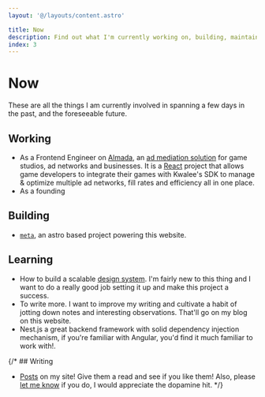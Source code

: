```yaml
---
layout: '@/layouts/content.astro'

title: Now
description: Find out what I'm currently working on, building, maintaining, learning, writing, hyper-fixating on or doing in general.
index: 3
---
```




# Now

These are all the things I am currently involved in spanning a few days in the
past, and the foreseeable future.

## Working

- As a Frontend Engineer on [Almada](https://alm-live.kwalee.com/),
  an [ad mediation solution](https://www.is.com/glossary/ad-mediation/) for
  game studios, ad networks and businesses. It is a [React](https://react.dev/) project
  that allows game developers to integrate their games with Kwalee's SDK to manage & optimize multiple ad networks, fill rates and efficiency all in one place.
- As a founding 

## Building

- [`meta`](https://github.com/tanuj101/meta), an astro based project powering this website.


## Learning

- How to build a scalable [design system](https://www.figma.com/blog/design-systems-101-what-is-a-design-system/).
  I'm fairly new to this thing and I want to do a
  really good job setting it up and make this project a success.
- To write more. I want to improve my writing and cultivate a habit of jotting
  down notes and interesting observations. That'll go on my blog on this website.
- Nest.js a great backend framework with solid dependency injection mechanism, if you're familiar with Angular,
  you'd find it much familiar to work with!.

{/* ## Writing

- [Posts](/writings) on my site! Give them a read and see if you like them!
  Also, please [let me know](/) if you do, I would appreciate the dopamine hit. */}

